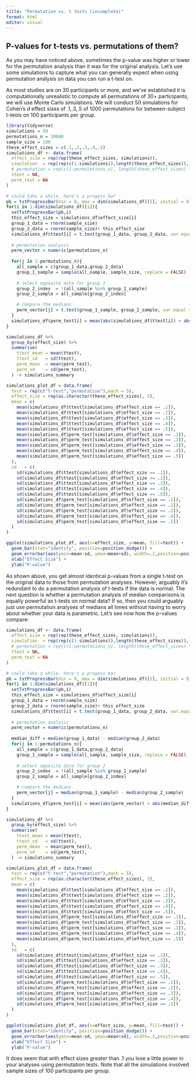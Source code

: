 ```yaml
---
title: "Permutation vs. t tests (incomplete)"
format: html
editor: visual
---
```


## P-values for t-tests vs. permutations of them?

As you may have noticed above, sometimes the p-value was higher or lower for the permutation analysis than it was for the original analysis. Let's use some simulations to capture what you can generally expect when using permutation analysis on data you can run a t-test on.

As most studies are on 30 participants or more, and we've established it is computationally unrealistic to compute all permutations of 30+ participants, we will use Monte Carlo simulations. We will conduct 50 simulations for Cohen's *d* effect sizes of .1,.3,.5 of 1000 permutations for between-subject t-tests on 100 participants per group.

```r
library(tidyverse)
simulations = 50
permutations_n = 10000
sample_size = 100
these_effect_sizes = c(.1,.2,.3,.4,.5)
simulations_df <- data.frame(
  effect_size = rep(rep(these_effect_sizes, simulations)),
  simulation  = rep(rep(c(1:simulations)),length(these_effect_sizes)),
  # permutation = rep(c(1:permutations_n), length(these_effect_sizes) * simulations),
  ttest = NA,
  perm_test = NA
)

# could take a while, here's a progess bar
pb = txtProgressBar(min = 0, max = dim(simulations_df)[1], initial = 0) 
for(i in 1:dim(simulations_df)[1]){
  setTxtProgressBar(pb,i)
  this_effect_size = simulations_df$effect_size[i]
  group_1_data = rnorm(sample_size)
  group_2_data = rnorm(sample_size)+ this_effect_size
  simulations_df$ttest[i] = t.test(group_1_data, group_2_data, var.equal = T)$p.value
  
  # permutation analysis
  perm_vector = numeric(permutations_n)
  
  for(j in 1:permutations_n){
    all_sample = c(group_1_data,group_2_data)
    group_1_sample = sample(all_sample, sample_size, replace = FALSE)
    
    # select opposite data for group 2
    group_2_index  = !(all_sample %in% group_1_sample)
    group_2_sample = all_sample[group_2_index]

    # compare the medians
    perm_vector[j] = t.test(group_1_sample, group_2_sample, var.equal = T)$p.value
  }
  simulations_df$perm_test[i] = mean(abs(simulations_df$ttest[i]) > abs(perm_vector))
}

simulations_df %>% 
  group_by(effect_size) %>% 
  summarise(
    ttest_mean = mean(ttest),
    ttest_sd   = sd(ttest),
    perm_mean  = mean(perm_test),
    perm_sd    = sd(perm_test),
  ) -> simulations_summary

simulations_plot_df = data.frame(
  test = rep(c("t-test","permutation"),each = 5),
  effect_size = rep(as.character(these_effect_sizes), 2),
  mean = c(
    mean(simulations_df$ttest[simulations_df$effect_size == .1]),
    mean(simulations_df$ttest[simulations_df$effect_size == .2]),
    mean(simulations_df$ttest[simulations_df$effect_size == .3]),
    mean(simulations_df$ttest[simulations_df$effect_size == .4]),
    mean(simulations_df$ttest[simulations_df$effect_size == .5]),
    mean(simulations_df$perm_test[simulations_df$effect_size == .1]),
    mean(simulations_df$perm_test[simulations_df$effect_size == .2]),
    mean(simulations_df$perm_test[simulations_df$effect_size == .3]),
    mean(simulations_df$perm_test[simulations_df$effect_size == .4]),
    mean(simulations_df$perm_test[simulations_df$effect_size == .5])
  ),
  sd   = c(
    sd(simulations_df$ttest[simulations_df$effect_size == .1]),
    sd(simulations_df$ttest[simulations_df$effect_size == .2]),
    sd(simulations_df$ttest[simulations_df$effect_size == .3]),
    sd(simulations_df$ttest[simulations_df$effect_size == .4]),
    sd(simulations_df$ttest[simulations_df$effect_size == .5]),
    sd(simulations_df$perm_test[simulations_df$effect_size == .1]),
    sd(simulations_df$perm_test[simulations_df$effect_size == .2]),
    sd(simulations_df$perm_test[simulations_df$effect_size == .3]),
    sd(simulations_df$perm_test[simulations_df$effect_size == .4]),
    sd(simulations_df$perm_test[simulations_df$effect_size == .5])
  )
)

ggplot(simulations_plot_df, aes(x=effect_size, y=mean, fill=test)) +
  geom_bar(stat="identity", position=position_dodge()) +
  geom_errorbar(aes(ymin=mean-sd, ymax=mean+sd), width=.2,position=position_dodge(.9)) +
  xlab("Effect Size") +
  ylab("P-value") 
```

As shown above, you get almost identical p-values from a single t-test on the original data to those from permutation analyses. However, arguably it's redundant to do a permutation analysis of t-tests if the data is normal. The next question is whether a permutation analysis of median comparisons is equally powerful as t-tests on normal data? If so, then you could arguably just use permutation analyses of medians all times without having to worry about whether your data is parametric. Let's see now how the p-values compare:

```r
simulations_df <- data.frame(
  effect_size = rep(rep(these_effect_sizes, simulations)),
  simulation  = rep(rep(c(1:simulations)),length(these_effect_sizes)),
  # permutation = rep(c(1:permutations_n), length(these_effect_sizes) * simulations),
  ttest = NA,
  perm_test = NA
)

# could take a while, here's a progess bar
pb = txtProgressBar(min = 0, max = dim(simulations_df)[1], initial = 0) 
for(i in 1:dim(simulations_df)[1]){
  setTxtProgressBar(pb,i)
  this_effect_size = simulations_df$effect_size[i]
  group_1_data = rnorm(sample_size)
  group_2_data = rnorm(sample_size)+ this_effect_size
  simulations_df$ttest[i] = t.test(group_1_data, group_2_data, var.equal = T)$p.value
  
  # permutation analysis
  perm_vector = numeric(permutations_n)
  
  median_diff = median(group_1_data) - median(group_2_data)
  for(j in 1:permutations_n){
    all_sample = c(group_1_data,group_2_data)
    group_1_sample = sample(all_sample, sample_size, replace = FALSE)
    
    # select opposite data for group 2
    group_2_index  = !(all_sample %in% group_1_sample)
    group_2_sample = all_sample[group_2_index]

    # compare the medians
    perm_vector[j] = median(group_1_sample) - median(group_2_sample)
  }
  simulations_df$perm_test[i] = mean(abs(perm_vector) > abs(median_diff))
}

simulations_df %>% 
  group_by(effect_size) %>% 
  summarise(
    ttest_mean = mean(ttest),
    ttest_sd   = sd(ttest),
    perm_mean  = mean(perm_test),
    perm_sd    = sd(perm_test),
  ) -> simulations_summary

simulations_plot_df = data.frame(
  test = rep(c("t-test","permutation"),each = 5),
  effect_size = rep(as.character(these_effect_sizes), 2),
  mean = c(
    mean(simulations_df$ttest[simulations_df$effect_size == .1]),
    mean(simulations_df$ttest[simulations_df$effect_size == .2]),
    mean(simulations_df$ttest[simulations_df$effect_size == .3]),
    mean(simulations_df$ttest[simulations_df$effect_size == .4]),
    mean(simulations_df$ttest[simulations_df$effect_size == .5]),
    mean(simulations_df$perm_test[simulations_df$effect_size == .1]),
    mean(simulations_df$perm_test[simulations_df$effect_size == .2]),
    mean(simulations_df$perm_test[simulations_df$effect_size == .3]),
    mean(simulations_df$perm_test[simulations_df$effect_size == .4]),
    mean(simulations_df$perm_test[simulations_df$effect_size == .5])
  ),
  sd   = c(
    sd(simulations_df$ttest[simulations_df$effect_size == .1]),
    sd(simulations_df$ttest[simulations_df$effect_size == .2]),
    sd(simulations_df$ttest[simulations_df$effect_size == .3]),
    sd(simulations_df$ttest[simulations_df$effect_size == .4]),
    sd(simulations_df$ttest[simulations_df$effect_size == .5]),
    sd(simulations_df$perm_test[simulations_df$effect_size == .1]),
    sd(simulations_df$perm_test[simulations_df$effect_size == .2]),
    sd(simulations_df$perm_test[simulations_df$effect_size == .3]),
    sd(simulations_df$perm_test[simulations_df$effect_size == .4]),
    sd(simulations_df$perm_test[simulations_df$effect_size == .5])
  )
)

ggplot(simulations_plot_df, aes(x=effect_size, y=mean, fill=test)) +
  geom_bar(stat="identity", position=position_dodge()) +
  geom_errorbar(aes(ymin=mean-sd, ymax=mean+sd), width=.2,position=position_dodge(.9)) +
  xlab("Effect Size") +
  ylab("P-value") 
```

It does seem that with effect sizes greater than .1 you lose a little power in your analyses using permutation tests. Note that all the simulations involved sample sizes of 100 participants per group.
